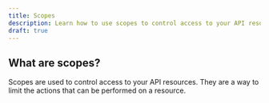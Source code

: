 ```yaml
---
title: Scopes
description: Learn how to use scopes to control access to your API resources.
draft: true
---
```


## What are scopes?

Scopes are used to control access to your API resources. They are a way to limit the actions that can be performed on a resource.
